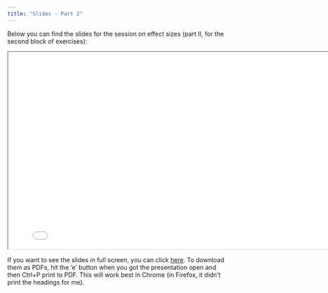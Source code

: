 ```yaml
---
title: "Slides - Part 2"
---
```


Below you can find the slides for the session on effect sizes (part II, for the second block of exercises):

<div>

```{=html}
<iframe class="slide-deck" src="slides-part2/" width = "800" height = "450"></iframe>
```

</div>

If you want to see the slides in full screen, you can click [here](slides-part2/){target="_blank"}. To download them as PDFs, hit the 'e' button when you got the presentation open and then Ctrl+P print to PDF. This will work best in Chrome (in Firefox, it didn't print the headings for me).